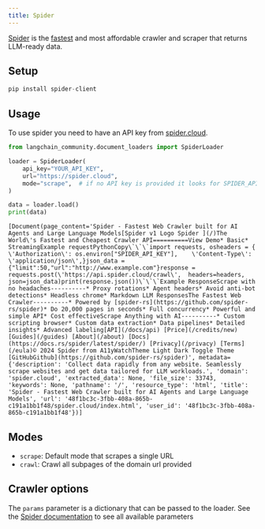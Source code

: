 ```yaml
---
title: Spider
---
```


[Spider](https://spider.cloud/) is the [fastest](https://github.com/spider-rs/spider/blob/main/benches/BENCHMARKS.md) and most affordable crawler and scraper that returns LLM-ready data.

## Setup


```python
pip install spider-client
```

## Usage
To use spider you need to have an API key from [spider.cloud](https://spider.cloud/).


```python
from langchain_community.document_loaders import SpiderLoader

loader = SpiderLoader(
    api_key="YOUR_API_KEY",
    url="https://spider.cloud",
    mode="scrape",  # if no API key is provided it looks for SPIDER_API_KEY in env
)

data = loader.load()
print(data)
```
```output
[Document(page_content='Spider - Fastest Web Crawler built for AI Agents and Large Language Models[Spider v1 Logo Spider ](/)The World\'s Fastest and Cheapest Crawler API==========View Demo* Basic* StreamingExample requestPythonCopy\`\`\`import requests, osheaders = {    \'Authorization\': os.environ["SPIDER_API_KEY"],    \'Content-Type\': \'application/json\',}json_data = {"limit":50,"url":"http://www.example.com"}response = requests.post(\'https://api.spider.cloud/crawl\',  headers=headers,  json=json_data)print(response.json())\`\`\`Example ResponseScrape with no headaches----------* Proxy rotations* Agent headers* Avoid anti-bot detections* Headless chrome* Markdown LLM ResponsesThe Fastest Web Crawler----------* Powered by [spider-rs](https://github.com/spider-rs/spider)* Do 20,000 pages in seconds* Full concurrency* Powerful and simple API* Cost effectiveScrape Anything with AI----------* Custom scripting browser* Custom data extraction* Data pipelines* Detailed insights* Advanced labeling[API](/docs/api) [Price](/credits/new) [Guides](/guides) [About](/about) [Docs](https://docs.rs/spider/latest/spider/) [Privacy](/privacy) [Terms](/eula)© 2024 Spider from A11yWatchTheme Light Dark Toggle Theme [GitHubGithub](https://github.com/spider-rs/spider)', metadata={'description': 'Collect data rapidly from any website. Seamlessly scrape websites and get data tailored for LLM workloads.', 'domain': 'spider.cloud', 'extracted_data': None, 'file_size': 33743, 'keywords': None, 'pathname': '/', 'resource_type': 'html', 'title': 'Spider - Fastest Web Crawler built for AI Agents and Large Language Models', 'url': '48f1bc3c-3fbb-408a-865b-c191a1bb1f48/spider.cloud/index.html', 'user_id': '48f1bc3c-3fbb-408a-865b-c191a1bb1f48'})]
```
## Modes
- `scrape`: Default mode that scrapes a single URL
- `crawl`: Crawl all subpages of the domain url provided

## Crawler options
The `params` parameter is a dictionary that can be passed to the loader. See the [Spider documentation](https://spider.cloud/docs/api) to see all available parameters
